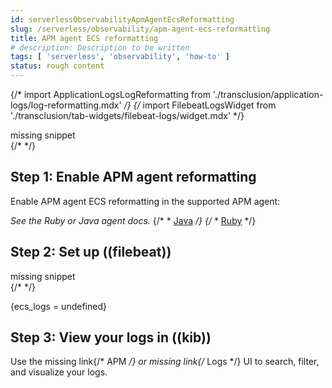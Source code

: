 ```yaml
---
id: serverlessObservabilityApmAgentEcsReformatting
slug: /serverless/observability/apm-agent-ecs-reformatting
title: APM agent ECS reformatting
# description: Description to be written
tags: [ 'serverless', 'observability', 'how-to' ]
status: rough content
---
```



<RoughContent />

{/* import ApplicationLogsLogReformatting from './transclusion/application-logs/log-reformatting.mdx' */}
{/* import FilebeatLogsWidget from './transclusion/tab-widgets/filebeat-logs/widget.mdx' */}

<div id="reformatting-logs"></div>

<div style={{ backgroundColor: "#F1F4FA", width: "100%", height: "250px", textAlign: "center", paddingTop: "110px", marginBottom: "20px" }}><DocIcon type="documents" title="missing snippet"/> missing snippet</div>
{/* <ApplicationLogsLogReformatting  /> */}


## Step 1: Enable APM agent reformatting

Enable APM agent ECS reformatting in the supported APM agent:

_See the Ruby or Java agent docs._
{/* * [Java](((apm-java-ref))/logs.html) */}
{/* * [Ruby](((apm-ruby-ref))/logs.html) */}

## Step 2: Set up ((filebeat))


<div style={{ backgroundColor: "#F1F4FA", width: "100%", height: "250px", textAlign: "center", paddingTop: "110px", marginBottom: "20px" }}><DocIcon type="documents" title="missing snippet"/> missing snippet</div>
{/* <FilebeatLogsWidget 
  plaintext={false}
  ecs_logs={ecs_logs} 
/> */}

{ecs_logs = undefined}

## Step 3: View your logs in ((kib))

Use the <DocBadge><DocIcon size="s" type="unlink" title="missing link"/> missing link</DocBadge>{/*  <DocLink id="enObservabilityApm">APM</DocLink> */} or <DocBadge><DocIcon size="s" type="unlink" title="missing link"/> missing link</DocBadge>{/*  <DocLink id="enObservabilityMonitorLogs">Logs</DocLink> */} UI to search, filter, and visualize your logs.

